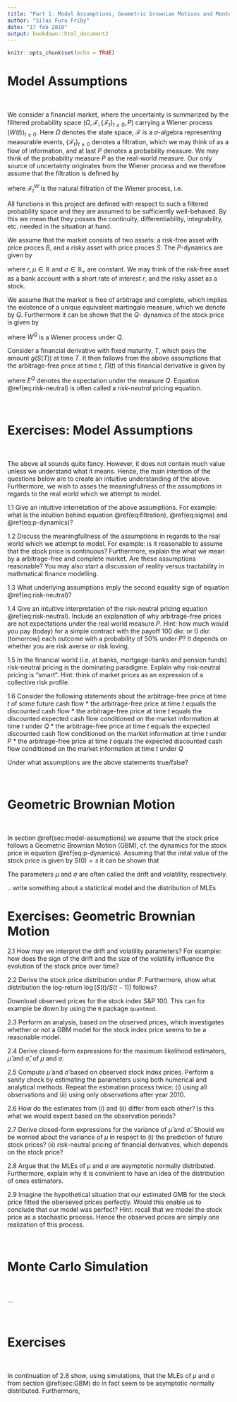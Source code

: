 ```yaml
---
title: "Part 1: Model Assumptions, Geometric brownian Motions and Monte Carlo Simulation"
author: "Silas Furu Friby"
date: "17 feb 2018"
output: bookdown::html_document2
---
```


<!-- <script type="text/x-mathjax-config"> -->
<!-- MathJax.Hub.Config({ -->
<!--   TeX: { equationNumbers: { autoNumber: "AMS" } } -->
<!-- }); -->
<!-- </script> -->

```r
knitr::opts_chunk$set(echo = TRUE)
```



# Model Assumptions {#sec:model-assumptions}

$~$

We consider a financial market, where the uncertainty is summarized by the filltered probability space $(\Omega, \mathcal{F}, \{\mathcal{F}_t\}_{t \geq 0}, P)$ carrying a Wiener process $(W(t))_{t \geq 0}$. Here $\Omega$ denotes the state space, $\mathcal{F}$ is a $\sigma$-algebra representing measurable events, $\{\mathcal{F}_t\}_{t \geq 0}$ denotes a filtration, which we may think of as a 
flow of information, and at last $P$ denotes a probability measure. We may think of the probability measure $P$ as the real-world
measure. Our only source of uncertainty originates from the Wiener process and we therefore assume that the filtration is defined by

\begin{equation}
\mathcal{F}_t = \mathcal{F}^W_t \qquad \text{for} \qquad t \geq 0 
(\#eq:filtration)
\end{equation}

where $\mathcal{F}^W_t$ is the natural filtration of the Wiener process, i.e. 

\begin{equation}
\mathcal{F}^W_t = \sigma \{ W(s) : 0 \leq s \leq t \}
(\#eq:sigma)
\end{equation}

All functions in this project are defined with respect to such a filtered probability space and they are
assumed to be sufficiently well-behaved. By this we mean that they posses the continuity, differentiability,
integrability, etc. needed in the situation at hand.

We assume that the market consists of two assets: a risk-free asset with price proces $B$, and a risky asset with price proces $S$. The $P$-dynamics are given by

\begin{equation} 
\begin{split}
dB(t) &= r B(t) dt \\
dS(t) &= \mu S(t) dt + \sigma S(t) dW(t)
\end{split}
(\#eq:p-dynamics)
\end{equation}

where $r, \mu \in \mathbb{R}$  and $\sigma \in \mathbb{R}_{+}$ are constant. We may think of the risk-free asset as a bank account with a short rate of interest $r$, and the risky asset as a stock.

We assume that the market is free of arbitrage and complete, which implies the existence of a unique equivalent martingale measure, which we denote by $Q$. Furthermore it can be shown that the $Q$- dynamics of the stock price is given by

\begin{equation}
dS(t) = r S(t) dt + \sigma S(t) dW^Q(t)
(\#eq:q-dynamics)
\end{equation}

where $W^Q$ is a Wiener process under $Q$.

Consider a financial derivative with fixed maturity, $T$, which pays the amount $g(S(T))$ at time $T$. It then follows from the above assumptions that the arbitrage-free price at time $t$, $\Pi(t)$ of this financial derivative is given by

\begin{equation}
\begin{split}
\Pi(t) &= E^Q\left[ e^{-\int_t^T r du} g(S(T)) \; \big| \; \mathcal{F}_t \right] \\
&= e^{-r (T - t)} E^Q \left[ g(S(T)) \; \big| \; S(t) = s \right]
\end{split}
(\#eq:risk-neutral)
\end{equation}

where $E^Q$ denotes the expectation under the measure $Q$. Equation \@ref(eq:risk-neutral) is often called a *risk-neutral* pricing equation. 

$~$

# Exercises: Model Assumptions {-}

$~$

The above all sounds quite fancy. However, it does not contain much value unless we understand what it means. Hence, the main intention of the questions below are to create an intuitive understanding of the above. Furthermore, we wish to asses the meaningfullness of the assumptions in regards to the real world which we attempt to model.  

1.1 Give an intuitive interretation of the above assumptions. For example: what is the intuition behind equation \@ref(eq:filtration), \@ref(eq:sigma) and \@ref(eq:p-dynamics)?

1.2 Discuss the meaningfullness of the assumptions in regards to the real world which we attempt to model. For example: is it reasonable to assume that the stock price is continuous? Furthermore, explain the what we mean by a arbitrage-free and complete market. Are these assumptions reasonable? You may also start a discussion of reality versus tractability in mathmatical finance modelling.    

1.3 What underlying assumptions imply the second equality sign of equation \@ref(eq:risk-neutral)?

1.4 Give an intuitive interpretation of the risk-neutral pricing equation \@ref(eq:risk-neutral). Include an explanation of why arbitrage-free prices are not expectations under the real world measure $P$. Hint: how much would you pay (today) for a simple contract with the payoff 100 dkr. or 0 dkr. (tomorrow) each outcome with a probability of $50\%$ under $P$? It depends on whether you are risk averse or risk loving.  

1.5 In the financial world (i.e. at banks, mortgage-banks and pension funds) risk-neutral pricing is the dominating paradigme. Explain why risk-neutral pricing is "smart". Hint: think of market prices as an expression of a collective risk profile.

1.6 Consider the following statements about the arbitrage-free price at time $t$ of some future cash flow
* the arbitrage-free price at time $t$ equals the discounted cash flow
* the arbitrage-free price at time $t$ equals the discounted expected cash flow conditioned on the market information at time $t$ under $Q$
* the arbitrage-free price at time $t$ equals the expected discounted cash flow conditioned on the market information at time $t$ under $P$
* the arbitrage-free price at time $t$ equals the expected discounted cash flow conditioned on the market information at time $t$ under $Q$

Under what assumptions are the above statements true/false?


$~$

# Geometric Brownian Motion {#sec:GBM}

$~$

In section \@ref(sec:model-assumptions) we assume that the stock price follows a Geometric Brownian Motion (GBM), cf. the dynamics for the stock price in equation \@ref(eq:p-dynamics). Assuming that the inital value of the stock price is given by $S(0) = s$ it can be shown that

\begin{equation}
S(t) = s \cdot e^{(\mu - \frac{1}{2}\sigma^2)t + \sigma W(t)}
(\#eq:GBM)
\end{equation}

The parameters $\mu$ and $\sigma$ are often called the drift and volatility, respectively.

.. write something about a statictical model and the distribution of MLEs

# Exercises: Geometric Brownian Motion {-}

2.1 How may we interpret the drift and volatility parameters? For example: how does the sign of the drift and the size of the volatility influence the evolution of the stock price over time?

2.2 Derive the stock price distribution under $P$. Furthermore, show what distribution the log-return $\log(S(t)/S(t-1))$ follows?

Download observed prices for the stock index S&P 100. This can for example be down by using the $\texttt{R}$ package $\texttt{quantmod}$. 

2.3 Perform an analysis, based on the observed prices, which investigates whether or not a GBM model for the stock index price seems to be a reasonable model. 

2.4 Derive closed-form expressions for the maximum likelihood estimators, $\hat{\mu}$ and $\hat{\sigma}$, of $\mu$ and $\sigma$.

2.5 Compute $\hat{\mu}$ and $\hat{\sigma}$ based on observed stock index prices. Perform a sanity check by estimating the parameters using both numerical and analytical methods. Repeat the estimation process twice: (i) using all observations and (ii) using only observations after year 2010. 

2.6 How do the estimates from (i) and (ii) differ from each other? Is this what we would expect based on the observation periods?

2.7 Derive closed-form expressions for the variance of $\hat{\mu}$ and $\hat{\sigma}$. Should we be worried about the variance of $\mu$ in respect to (i) the prediction of future stock prices? (ii) risk-neutral pricing of financial derivatives, which depends on the stock price?

2.8 Argue that the MLEs of $\mu$ and $\sigma$ are asymptotic normally distributed. Furthermore, explain why it is convinient to have an idea of the distribution of ones estimators.  

2.9 Imagine the hypothetical situation that our estimated GMB for the stock price fitted the oberseved prices perfectly. Would this enable us to conclude that our model was perfect? Hint: recall that we model the stock price as a stochastic process. Hence the observed prices are simply one realization of this process.   



$~$

# Monte Carlo Simulation

$~$

...

$~$

# Exercises {-}

$~$

In continuation of 2.8 show, using simulations, that the MLEs of $\mu$ and $\sigma$ from section \@ref(sec:GBM) do in fact seem to be asymptotic normally distributed. Furthermore,  


